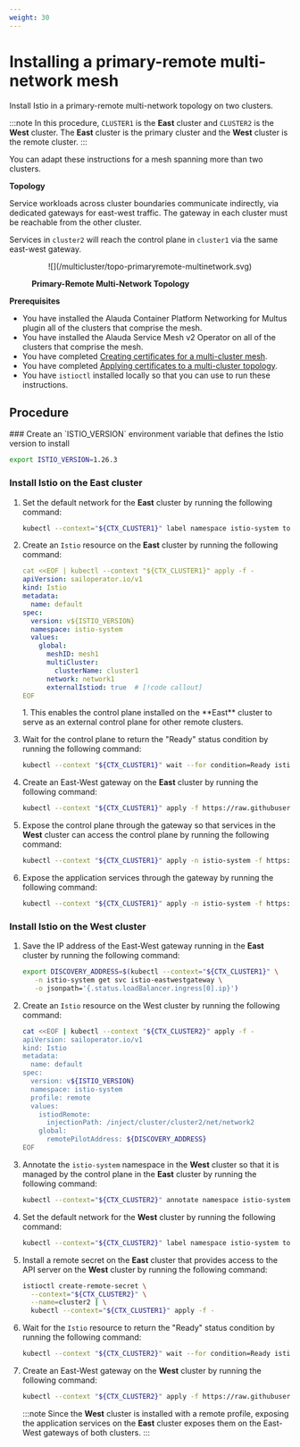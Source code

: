 ```yaml
---
weight: 30
---
```


# Installing a primary-remote multi-network mesh

Install Istio in a primary-remote multi-network topology on two clusters.

:::note
In this procedure, `CLUSTER1` is the **East** cluster and `CLUSTER2` is the **West** cluster. The **East** cluster is the primary cluster and the **West** cluster is the remote cluster.
:::

You can adapt these instructions for a mesh spanning more than two clusters.

**Topology**

Service workloads across cluster boundaries communicate indirectly, via dedicated gateways for east-west traffic.
The gateway in each cluster must be reachable from the other cluster.

Services in `cluster2` will reach the control plane in `cluster1` via the same east-west gateway.

<figure>
  <p align="center" width="100%">
    ![](/multicluster/topo-primaryremote-multinetwork.svg)
    <figcaption><strong>Primary-Remote Multi-Network Topology</strong></figcaption>
  </p>
</figure>

**Prerequisites**

- You have installed the Alauda Container Platform Networking for Multus plugin all of the clusters that comprise the mesh.
- You have installed the Alauda Service Mesh v2 Operator on all of the clusters that comprise the mesh.
- You have completed [Creating certificates for a multi-cluster mesh](./configuration-overview.mdx#creating-certificates-for-a-multi-cluster-mesh).
- You have completed [Applying certificates to a multi-cluster topology](./configuration-overview.mdx#applying-certificates-to-a-multi-network-multi-cluster-mesh).
- You have `istioctl` installed locally so that you can use to run these instructions.

## Procedure

<Steps>
  ### Create an `ISTIO_VERSION` environment variable that defines the Istio version to install

  ```bash
  export ISTIO_VERSION=1.26.3
  ```

  ### Install Istio on the **East** cluster

  1. Set the default network for the **East** cluster by running the following command:

     ```bash
     kubectl --context="${CTX_CLUSTER1}" label namespace istio-system topology.istio.io/network=network1
     ```

  2. Create an `Istio` resource on the **East** cluster by running the following command:

     ```yaml
     cat <<EOF | kubectl --context "${CTX_CLUSTER1}" apply -f -
     apiVersion: sailoperator.io/v1
     kind: Istio
     metadata:
       name: default
     spec:
       version: v${ISTIO_VERSION}
       namespace: istio-system
       values:
         global:
           meshID: mesh1
           multiCluster:
             clusterName: cluster1
           network: network1
           externalIstiod: true  # [!code callout]
     EOF
     ```

     <Callouts>
       1. This enables the control plane installed on the **East** cluster to serve as an external control plane for other remote clusters.
     </Callouts>

  3. Wait for the control plane to return the "Ready" status condition by running the following command:

     ```bash
     kubectl --context "${CTX_CLUSTER1}" wait --for condition=Ready istio/default --timeout=3m
     ```

  4. Create an East-West gateway on the **East** cluster by running the following command:

     ```bash
     kubectl --context "${CTX_CLUSTER1}" apply -f https://raw.githubusercontent.com/alauda-mesh/sail-operator/main/docs/deployment-models/resources/east-west-gateway-net1.yaml
     ```

  5. Expose the control plane through the gateway so that services in the **West** cluster can access the control plane by running the following command:

     ```bash
     kubectl --context "${CTX_CLUSTER1}" apply -n istio-system -f https://raw.githubusercontent.com/alauda-mesh/sail-operator/main/docs/deployment-models/resources/expose-istiod.yaml
     ```

  6. Expose the application services through the gateway by running the following command:

     ```bash
     kubectl --context "${CTX_CLUSTER1}" apply -n istio-system -f https://raw.githubusercontent.com/alauda-mesh/sail-operator/main/docs/deployment-models/resources/expose-services.yaml
     ```

  ### Install Istio on the **West** cluster

  1. Save the IP address of the East-West gateway running in the **East** cluster by running the following command:

     ```bash
     export DISCOVERY_ADDRESS=$(kubectl --context="${CTX_CLUSTER1}" \
        -n istio-system get svc istio-eastwestgateway \
        -o jsonpath='{.status.loadBalancer.ingress[0].ip}')
     ```

  2. Create an `Istio` resource on the West cluster by running the following command:

     ```bash
     cat <<EOF | kubectl --context "${CTX_CLUSTER2}" apply -f -
     apiVersion: sailoperator.io/v1
     kind: Istio
     metadata:
       name: default
     spec:
       version: v${ISTIO_VERSION}
       namespace: istio-system
       profile: remote
       values:
         istiodRemote:
           injectionPath: /inject/cluster/cluster2/net/network2
         global:
           remotePilotAddress: ${DISCOVERY_ADDRESS}
     EOF
     ```

  3. Annotate the `istio-system` namespace in the **West** cluster so that it is managed by the control plane in the **East** cluster by running the following command:

     ```bash
     kubectl --context="${CTX_CLUSTER2}" annotate namespace istio-system topology.istio.io/controlPlaneClusters=cluster1
     ```

  4. Set the default network for the **West** cluster by running the following command:

     ```bash
     kubectl --context="${CTX_CLUSTER2}" label namespace istio-system topology.istio.io/network=network2
     ```

  5. Install a remote secret on the **East** cluster that provides access to the API server on the **West** cluster by running the following command:

     ```bash
     istioctl create-remote-secret \
       --context="${CTX_CLUSTER2}" \
       --name=cluster2 | \
       kubectl --context="${CTX_CLUSTER1}" apply -f -
     ```

  6. Wait for the `Istio` resource to return the "Ready" status condition by running the following command:

     ```bash
     kubectl --context "${CTX_CLUSTER2}" wait --for condition=Ready istio/default --timeout=3m
     ```

  7. Create an East-West gateway on the **West** cluster by running the following command:

     ```bash
     kubectl --context "${CTX_CLUSTER2}" apply -f https://raw.githubusercontent.com/alauda-mesh/sail-operator/main/docs/deployment-models/resources/east-west-gateway-net2.yaml
     ```

     :::note
     Since the **West** cluster is installed with a remote profile, exposing the application services on the **East** cluster exposes them on the East-West gateways of both clusters.
     :::
</Steps>
